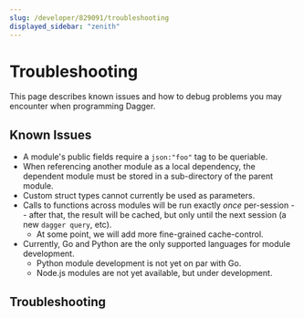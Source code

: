 ```yaml
---
slug: /developer/829091/troubleshooting
displayed_sidebar: "zenith"
---
```



# Troubleshooting

<PartialExperimentalDocs />

This page describes known issues and how to debug problems you may encounter when programming Dagger.

## Known Issues

- A module's public fields require a `json:"foo"` tag to be queriable.
- When referencing another module as a local dependency, the dependent module
  must be stored in a sub-directory of the parent module.
- Custom struct types cannot currently be used as parameters.
- Calls to functions across modules will be run exactly _once_ per-session --
  after that, the result will be cached, but only until the next session (a new
  `dagger query`, etc).
  - At some point, we will add more fine-grained cache-control.
- Currently, Go and Python are the only supported languages for module development.
  - Python module development is not yet on par with Go.
  - Node.js modules are not yet available, but under development.

## Troubleshooting

<PartialDeveloperTroubleshooting />

